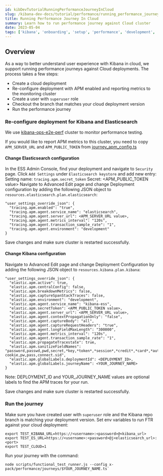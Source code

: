 ```yaml
---
id: kibDevTutorialRunningPerformanceJourneyInCloud
slug: /kibana-dev-docs/tutorial/performance/running_performance_journey_in_cloud
title: Running Performance Journey In Cloud
summary: Learn how to run performance journey against Cloud cluster
date: 2023-05-04
tags: ['kibana', 'onboarding', 'setup', 'performance', 'development', 'telemetry']
---
```


## Overview
As a way to better understand user experience with Kibana in cloud, we support running performance journeys against
Cloud deployments.
The process takes a few steps:
- Create a cloud deployment
- Re-configure deployment with APM enabled and reporting metrics to the monitoring cluster
- Create a user with `superuser` role
- Checkout the branch that matches your cloud deployment version
- Run the performance journey

### Re-configure deployment for Kibana and Elasticsearch
We use [kibana-ops-e2e-perf](https://kibana-ops-e2e-perf.kb.us-central1.gcp.cloud.es.io/) cluster to monitor performance testing.

If you would like to report APM metrics to this cluster, you need to copy `APM_SERVER_URL` and `APM_PUBLIC_TOKEN`
from [journey_apm_config.ts](https://github.com/elastic/kibana/blob/main/packages/kbn-journeys/journey/journey_apm_config.ts)

#### Change Elasticsearch configuration

In the ESS Admin Console, find your deployment and navigate to `Security` page. Click `Add Settings` under `Elasticsearch keystore` and add new entry:
Setting name: `tracing.apm.secret_token`
Secret: <APM_PUBLIC_TOKEN value>
Navigate to Advanced Edit page and change Deployment configuration by adding the following JSON object to `resources.elasticsearch.plan.elasticsearch`:
```
"user_settings_override_json": {
  "tracing.apm.enabled": "true",
  "tracing.apm.agent.service_name": "elasticsearch",
  "tracing.apm.agent.server_url": <APM_SERVER_URL value>,
  "tracing.apm.agent.metrics_interval": "120s",
  "tracing.apm.agent.transaction_sample_rate": "1",
  "tracing.apm.agent.environment": "development"
}
```

Save changes and make sure cluster is restarted successfully.

#### Change Kibana configuration
Navigate to Advanced Edit page and change Deployment Configuration by adding the following JSON object to `resources.kibana.plan.kibana`:
```
"user_settings_override_json": {
  "elastic.apm.active": true,
  "elastic.apm.centralConfig": false,
  "elastic.apm.breakdownMetrics": false,
  "elastic.apm.captureSpanStackTraces": false,
  "elastic.apm.environment": "development",
  "elastic.apm.agent.service_name": "kibana-ess",
  "elastic.apm.secretToken": <APM_PUBLIC_TOKEN value>,
  "elastic.apm.agent.server_url": <APM_SERVER_URL value>,
  "elastic.apm.agent.contextPropagationOnly": "false",
  "elastic.apm.agent.captureBody": "all",
  "elastic.apm.agent.captureRequestHeaders": "true",
  "elastic.apm.agent.longFieldMaxLength": "300000",
  "elastic.apm.agent.metrics_interval": "120s",
  "elastic.apm.agent.transaction_sample_rate": "1",
  "elastic.apm.propagateTracestate": true,
  "elastic.apm.sanitizeFieldNames": "password,passwd,pwd,secret,*key,*token*,*session*,*credit*,*card*,*auth*,set-cookie,pw,pass,connect.sid",
  "elastic.apm.globalLabels.deploymentId": <DEPLOYMENT_ID>,
  "elastic.apm.globalLabels.journeyName": <YOUR_JOURNEY_NAME>
}
```

Note: DEPLOYMENT_ID and YOUR_JOURNEY_NAME values are optional labels to find the APM traces for your run.

Save changes and make sure cluster is restarted successfully.

### Run the journey
Make sure you have created user with `superuser` role and the Kibana repo branch is matching your deployment version.
Set env variables to run FTR against your cloud deployment:
```
export TEST_KIBANA_URL=https://<username>:<password>@<kibana_url>
export TEST_ES_URL=https://<username>:<password>@j<elasticsearch_url>:<port>
export TEST_CLOUD=1
```

Run your journey with the command:

```
node scripts/functional_test_runner.js --config x-pack/performance/journeys/$YOUR_JOURNEY_NAME.ts`
```


